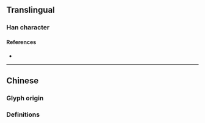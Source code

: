 {{also|曉}}
{{character info}}
==Translingual==
{{Han simplified forms|曉|暁|晓}}

===Han character===
{{Han char|rn=72|rad=日|as=06|sn=10|four=|canj=AJPU|ids=⿰日尧}}

====References====
* {{Han ref|kx=0495.241|hdz=21507.010|uh=6653|ud=26195}}

----

==Chinese==

===Glyph origin===
{{Han simp|曉|f=堯|t=尧}}

===Definitions===
{{zh-see|曉}}
